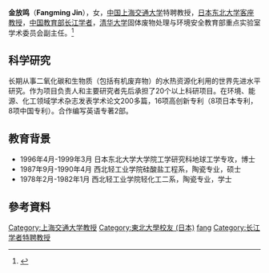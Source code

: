 {{Infobox Officeholder
| honorific-prefix    = 
| name                = 金放鸣
| office              = 上海交通大学特聘教授
| nationality         = {{PRC}}
| residence           = {{PRC}}上海
| alma_mater          = [[东北大学_(日本)|日本東北大學]]
| profession          = [[科学家|科学家]]
|website              = 
}}

'''金放鸣'''（'''Fangming Jin'''），女，[[中国|中国]][[上海交通大学|上海交通大学]]特聘教授，[[日本东北大学|日本东北大学]][[客座教授|客座教授]]，[[中华人民共和国教育部|中国教育部]][[长江学者|长江学者]]，[[清华大学|清华大学]]固体废物处理与环境安全教育部重点实验室学术委员会副主任。<ref>{{Cite web |url=http://www.sjtu.edu.cn/info/1141/26198.htm |title=金放鸣教授上海交通大学 |access-date=2014-10-29 |archive-url=https://web.archive.org/web/20150924102252/http://www.sjtu.edu.cn/info/1141/26198.htm |archive-date=2015-09-24 |dead-url=yes }}</ref>

== 科学研究 ==
长期从事二氧化碳和生物质（包括有机废弃物）的水热资源化利用的世界先进水平研究。作为项目负责人和主要研究者先后承担了20个以上科研项目。在环境、能源、化工领域学术杂志发表学术论文200多篇，16项高创新专利（8项日本专利，8项中国专利）。合作编写英语专著2部。

== 教育背景 ==
*1996年4月-1999年3月 日本东北大学大学院工学研究科地球工学专攻，博士
*1987年9月-1990年4月 西北轻工业学院硅酸盐工程系，陶瓷专业，硕士
*1978年2月-1982年1月 西北轻工业学院轻化工二系，陶瓷专业，学士

==參考資料==
{{reflist}}
{{第八批“长江学者奖励计划”特聘教授}}

{{normdaten}}
{{DEFAULTSORT:Jin fangming}}
[[Category:上海交通大学教授|Category:上海交通大学教授]]
[[Category:東北大學校友_(日本)|Category:東北大學校友 (日本)]]
[[Category:金姓|fang]]
[[Category:长江学者特聘教授|Category:长江学者特聘教授]]